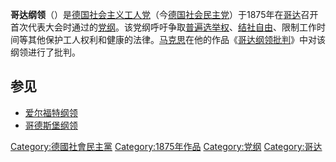 {{Unreferenced|time=2020-08-21T06:05:04+00:00}}
'''哥达纲领'''（{{lang-de|Gothaer Programm}}）是[[德国社会主义工人党_(1875年)|德国社会主义工人党]]（今[[德国社会民主党|德国社会民主党]]）于1875年在[[哥达|哥达]]召开首次代表大会时通过的[[党纲|党纲]]。该党纲呼吁争取[[普遍选举权|普遍选举权]]、[[结社自由|结社自由]]、限制工作时间等其他保护工人权利和健康的法律。[[马克思|马克思]]在他的作品《[[哥达纲领批判|哥达纲领批判]]》中对该纲领进行了批判。

==参见==
*[[爱尔福特纲领|爱尔福特纲领]]
*[[哥德斯堡纲领|哥德斯堡纲领]]

[[Category:德國社會民主黨|Category:德國社會民主黨]]
[[Category:1875年作品|Category:1875年作品]]
[[Category:党纲|Category:党纲]]
[[Category:哥达|Category:哥达]]
